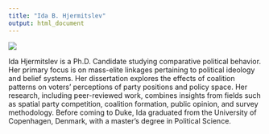 ```yaml
---
title: "Ida B. Hjermitslev"
output: html_document
---
```


<span class="profile">
![](Ida-small.jpg)
</span>

Ida Hjermitslev is a Ph.D. Candidate studying comparative political behavior. Her primary focus is on mass-elite linkages pertaining to political ideology and belief systems. Her dissertation explores the effects of coalition patterns on voters’ perceptions of party positions and policy space. Her research, including peer-reviewed work, combines insights from fields such as spatial party competition, coalition formation, public opinion, and survey methodology. Before coming to Duke, Ida graduated from the University of Copenhagen, Denmark, with a master’s degree in Political Science.   
